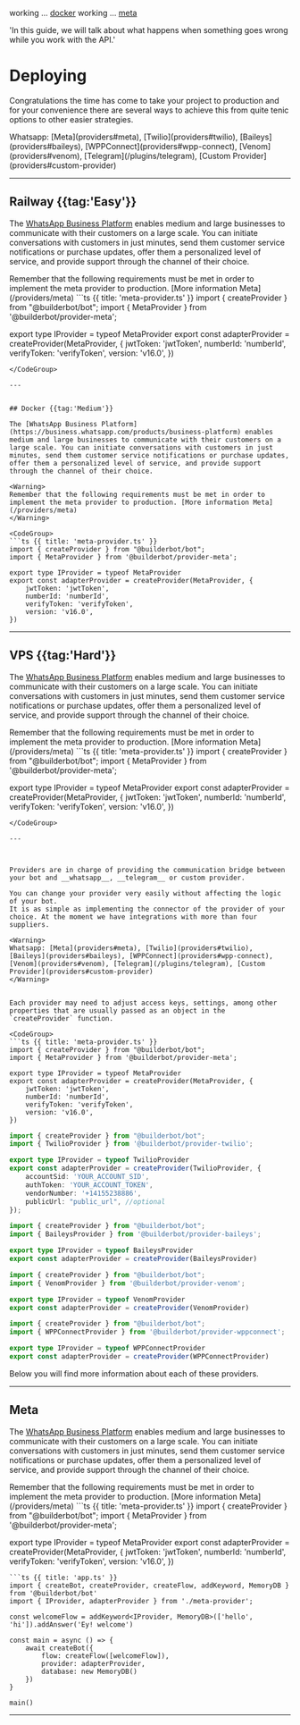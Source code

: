 working ... [docker](/deploy/docker)
working ... [meta](/deploy/meta)


  'In this guide, we will talk about what happens when something goes wrong while you work with the API.'

# Deploying

Congratulations the time has come to take your project to production and for your convenience there are several ways to achieve this from quite tenic options to other easier strategies.

<Note>
Whatsapp: [Meta](providers#meta), [Twilio](providers#twilio), [Baileys](providers#baileys), [WPPConnect](providers#wpp-connect), [Venom](providers#venom), [Telegram](/plugins/telegram), [Custom Provider](providers#custom-provider)
</Note>


----

## Railway {{tag:'Easy'}}

The [WhatsApp Business Platform](https://business.whatsapp.com/products/business-platform) enables medium and large businesses to communicate with their customers on a large scale. You can initiate conversations with customers in just minutes, send them customer service notifications or purchase updates, offer them a personalized level of service, and provide support through the channel of their choice.

<Warning>
Remember that the following requirements must be met in order to implement the meta provider to production. [More information Meta](/providers/meta)
</Warning>

<CodeGroup>
```ts {{ title: 'meta-provider.ts' }}
import { createProvider } from "@builderbot/bot";
import { MetaProvider } from '@builderbot/provider-meta';

export type IProvider = typeof MetaProvider
export const adapterProvider = createProvider(MetaProvider, {
    jwtToken: 'jwtToken',
    numberId: 'numberId',
    verifyToken: 'verifyToken',
    version: 'v16.0',
})
```
</CodeGroup>

---


## Docker {{tag:'Medium'}}

The [WhatsApp Business Platform](https://business.whatsapp.com/products/business-platform) enables medium and large businesses to communicate with their customers on a large scale. You can initiate conversations with customers in just minutes, send them customer service notifications or purchase updates, offer them a personalized level of service, and provide support through the channel of their choice.

<Warning>
Remember that the following requirements must be met in order to implement the meta provider to production. [More information Meta](/providers/meta)
</Warning>

<CodeGroup>
```ts {{ title: 'meta-provider.ts' }}
import { createProvider } from "@builderbot/bot";
import { MetaProvider } from '@builderbot/provider-meta';

export type IProvider = typeof MetaProvider
export const adapterProvider = createProvider(MetaProvider, {
    jwtToken: 'jwtToken',
    numberId: 'numberId',
    verifyToken: 'verifyToken',
    version: 'v16.0',
})
```
</CodeGroup>

---

## VPS {{tag:'Hard'}}

The [WhatsApp Business Platform](https://business.whatsapp.com/products/business-platform) enables medium and large businesses to communicate with their customers on a large scale. You can initiate conversations with customers in just minutes, send them customer service notifications or purchase updates, offer them a personalized level of service, and provide support through the channel of their choice.

<Warning>
Remember that the following requirements must be met in order to implement the meta provider to production. [More information Meta](/providers/meta)
</Warning>

<CodeGroup>
```ts {{ title: 'meta-provider.ts' }}
import { createProvider } from "@builderbot/bot";
import { MetaProvider } from '@builderbot/provider-meta';

export type IProvider = typeof MetaProvider
export const adapterProvider = createProvider(MetaProvider, {
    jwtToken: 'jwtToken',
    numberId: 'numberId',
    verifyToken: 'verifyToken',
    version: 'v16.0',
})
```
</CodeGroup>

---



Providers are in charge of providing the communication bridge between your bot and __whatsapp__, __telegram__ or custom provider.

You can change your provider very easily without affecting the logic of your bot. 
It is as simple as implementing the connector of the provider of your choice. At the moment we have integrations with more than four suppliers.

<Warning>
Whatsapp: [Meta](providers#meta), [Twilio](providers#twilio), [Baileys](providers#baileys), [WPPConnect](providers#wpp-connect), [Venom](providers#venom), [Telegram](/plugins/telegram), [Custom Provider](providers#custom-provider)
</Warning>


Each provider may need to adjust access keys, settings, among other properties that are usually passed as an object in the `createProvider` function.

<CodeGroup>
```ts {{ title: 'meta-provider.ts' }}
import { createProvider } from "@builderbot/bot";
import { MetaProvider } from '@builderbot/provider-meta';

export type IProvider = typeof MetaProvider
export const adapterProvider = createProvider(MetaProvider, {
    jwtToken: 'jwtToken',
    numberId: 'numberId',
    verifyToken: 'verifyToken',
    version: 'v16.0',
})
```

```ts {{ title: 'twilio-provider.ts' }}
import { createProvider } from "@builderbot/bot";
import { TwilioProvider } from '@builderbot/provider-twilio';

export type IProvider = typeof TwilioProvider
export const adapterProvider = createProvider(TwilioProvider, {
    accountSid: 'YOUR_ACCOUNT_SID',
    authToken: 'YOUR_ACCOUNT_TOKEN',
    vendorNumber: '+14155238886',
    publicUrl: "public_url", //optional
});
```

```ts {{ title: 'baileys-provider.ts' }}
import { createProvider } from "@builderbot/bot";
import { BaileysProvider } from '@builderbot/provider-baileys';

export type IProvider = typeof BaileysProvider
export const adapterProvider = createProvider(BaileysProvider)
```

```ts {{ title: 'venom-provider.ts' }}
import { createProvider } from "@builderbot/bot";
import { VenomProvider } from '@builderbot/provider-venom';

export type IProvider = typeof VenomProvider
export const adapterProvider = createProvider(VenomProvider)
```

```ts {{ title: 'wppconnect-provider.ts' }}
import { createProvider } from "@builderbot/bot";
import { WPPConnectProvider } from '@builderbot/provider-wppconnect';

export type IProvider = typeof WPPConnectProvider
export const adapterProvider = createProvider(WPPConnectProvider)
```

</CodeGroup>

Below you will find more information about each of these providers.

---

## Meta

The [WhatsApp Business Platform](https://business.whatsapp.com/products/business-platform) enables medium and large businesses to communicate with their customers on a large scale. You can initiate conversations with customers in just minutes, send them customer service notifications or purchase updates, offer them a personalized level of service, and provide support through the channel of their choice.

<Warning>
Remember that the following requirements must be met in order to implement the meta provider to production. [More information Meta](/providers/meta)
</Warning>

<CodeGroup>
```ts {{ title: 'meta-provider.ts' }}
import { createProvider } from "@builderbot/bot";
import { MetaProvider } from '@builderbot/provider-meta';

export type IProvider = typeof MetaProvider
export const adapterProvider = createProvider(MetaProvider, {
    jwtToken: 'jwtToken',
    numberId: 'numberId',
    verifyToken: 'verifyToken',
    version: 'v16.0',
})
```
```ts {{ title: 'app.ts' }}
import { createBot, createProvider, createFlow, addKeyword, MemoryDB } from '@builderbot/bot'
import { IProvider, adapterProvider } from './meta-provider';

const welcomeFlow = addKeyword<IProvider, MemoryDB>(['hello', 'hi']).addAnswer('Ey! welcome')

const main = async () => {
    await createBot({
        flow: createFlow([welcomeFlow]),
        provider: adapterProvider,
        database: new MemoryDB()
    })
}

main()
```
</CodeGroup>

---
